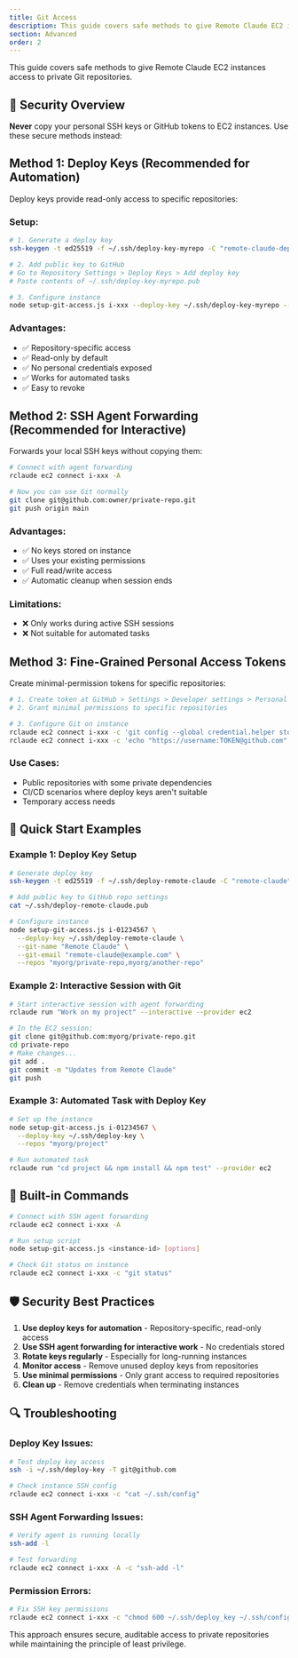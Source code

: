 ```yaml
---
title: Git Access
description: This guide covers safe methods to give Remote Claude EC2 instances access to private Git repositories.
section: Advanced
order: 2
---
```



This guide covers safe methods to give Remote Claude EC2 instances access to private Git repositories.

## 🔐 Security Overview

**Never** copy your personal SSH keys or GitHub tokens to EC2 instances. Use these secure methods instead:

## Method 1: Deploy Keys (Recommended for Automation)

Deploy keys provide read-only access to specific repositories:

### Setup:
```bash
# 1. Generate a deploy key
ssh-keygen -t ed25519 -f ~/.ssh/deploy-key-myrepo -C "remote-claude-deploy"

# 2. Add public key to GitHub
# Go to Repository Settings > Deploy Keys > Add deploy key
# Paste contents of ~/.ssh/deploy-key-myrepo.pub

# 3. Configure instance
node setup-git-access.js i-xxx --deploy-key ~/.ssh/deploy-key-myrepo --repos owner/myrepo
```

### Advantages:
- ✅ Repository-specific access
- ✅ Read-only by default
- ✅ No personal credentials exposed
- ✅ Works for automated tasks
- ✅ Easy to revoke

## Method 2: SSH Agent Forwarding (Recommended for Interactive)

Forwards your local SSH keys without copying them:

```bash
# Connect with agent forwarding
rclaude ec2 connect i-xxx -A

# Now you can use Git normally
git clone git@github.com:owner/private-repo.git
git push origin main
```

### Advantages:
- ✅ No keys stored on instance
- ✅ Uses your existing permissions
- ✅ Full read/write access
- ✅ Automatic cleanup when session ends

### Limitations:
- ❌ Only works during active SSH sessions
- ❌ Not suitable for automated tasks

## Method 3: Fine-Grained Personal Access Tokens

Create minimal-permission tokens for specific repositories:

```bash
# 1. Create token at GitHub > Settings > Developer settings > Personal access tokens (fine-grained)
# 2. Grant minimal permissions to specific repositories

# 3. Configure Git on instance
rclaude ec2 connect i-xxx -c 'git config --global credential.helper store'
rclaude ec2 connect i-xxx -c 'echo "https://username:TOKEN@github.com" > ~/.git-credentials'
```

### Use Cases:
- Public repositories with some private dependencies
- CI/CD scenarios where deploy keys aren't suitable
- Temporary access needs

## 🚀 Quick Start Examples

### Example 1: Deploy Key Setup
```bash
# Generate deploy key
ssh-keygen -t ed25519 -f ~/.ssh/deploy-remote-claude -C "remote-claude"

# Add public key to GitHub repo settings
cat ~/.ssh/deploy-remote-claude.pub

# Configure instance
node setup-git-access.js i-01234567 \
  --deploy-key ~/.ssh/deploy-remote-claude \
  --git-name "Remote Claude" \
  --git-email "remote-claude@example.com" \
  --repos "myorg/private-repo,myorg/another-repo"
```

### Example 2: Interactive Session with Git
```bash
# Start interactive session with agent forwarding
rclaude run "Work on my project" --interactive --provider ec2

# In the EC2 session:
git clone git@github.com:myorg/private-repo.git
cd private-repo
# Make changes...
git add .
git commit -m "Updates from Remote Claude"
git push
```

### Example 3: Automated Task with Deploy Key
```bash
# Set up the instance
node setup-git-access.js i-01234567 \
  --deploy-key ~/.ssh/deploy-key \
  --repos "myorg/project"

# Run automated task
rclaude run "cd project && npm install && npm test" --provider ec2
```

## 🔧 Built-in Commands

```bash
# Connect with SSH agent forwarding
rclaude ec2 connect i-xxx -A

# Run setup script
node setup-git-access.js <instance-id> [options]

# Check Git status on instance  
rclaude ec2 connect i-xxx -c "git status"
```

## 🛡️ Security Best Practices

1. **Use deploy keys for automation** - Repository-specific, read-only access
2. **Use SSH agent forwarding for interactive work** - No credentials stored
3. **Rotate keys regularly** - Especially for long-running instances
4. **Monitor access** - Remove unused deploy keys from repositories
5. **Use minimal permissions** - Only grant access to required repositories
6. **Clean up** - Remove credentials when terminating instances

## 🔍 Troubleshooting

### Deploy Key Issues:
```bash
# Test deploy key access
ssh -i ~/.ssh/deploy-key -T git@github.com

# Check instance SSH config
rclaude ec2 connect i-xxx -c "cat ~/.ssh/config"
```

### SSH Agent Forwarding Issues:
```bash
# Verify agent is running locally
ssh-add -l

# Test forwarding
rclaude ec2 connect i-xxx -A -c "ssh-add -l"
```

### Permission Errors:
```bash
# Fix SSH key permissions
rclaude ec2 connect i-xxx -c "chmod 600 ~/.ssh/deploy_key ~/.ssh/config"
```

This approach ensures secure, auditable access to private repositories while maintaining the principle of least privilege.